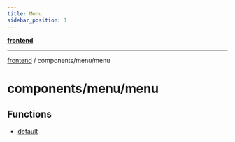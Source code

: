 ```yaml
---
title: Menu
sidebar_position: 1
---
```


[**frontend**](./menu/../../..)

***

[frontend](./menu/../../..) / components/menu/menu

# components/menu/menu

## Functions

- [default](./menu/functions/default)
